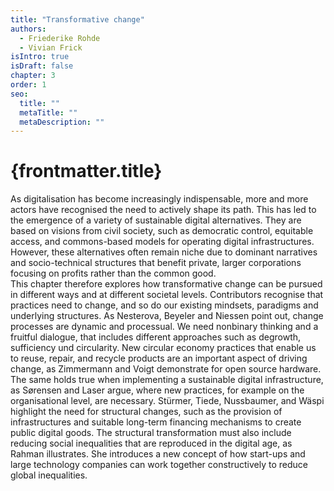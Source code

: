 ```yaml
---
title: "Transformative change"
authors:
  - Friederike Rohde
  - Vivian Frick
isIntro: true
isDraft: false
chapter: 3
order: 1
seo:
  title: ""
  metaTitle: ""
  metaDescription: ""
---
```



# {frontmatter.title}

As digitalisation has become increasingly indispensable, more and more actors have recognised the need to actively shape its path. This has led to the emergence of a variety of sustainable digital alternatives. They are based on visions from civil society, such as democratic control, equitable access, and commons-based models for operating digital infrastructures. However, these alternatives often remain niche due to dominant narratives and socio-technical structures that benefit private, larger corporations focusing on profits rather than the common good.<br/> This chapter therefore explores how transformative change can be pursued in different ways and at different societal levels. Contributors recognise that practices need to change, and so do our existing mindsets, paradigms and underlying structures. As Nesterova, Beyeler and Niessen point out, change processes are dynamic and processual. We need nonbinary thinking and a fruitful dialogue, that includes different approaches such as degrowth, sufficiency und circularity. New circular economy practices that enable us to reuse, repair, and recycle products are an important aspect of driving change, as Zimmermann and Voigt demonstrate for open source hardware. The same holds true when implementing a sustainable digital infrastructure, as Sørensen and Laser argue, where new practices, for example on the organisational level, are necessary. Stürmer, Tiede, Nussbaumer, and Wäspi highlight the need for structural changes, such as the provision of infrastructures and suitable long-term financing mechanisms to create public digital goods. The structural transformation must also include reducing social inequalities that are reproduced in the digital age, as Rahman illustrates. She introduces a new concept of how start-ups and large technology companies can work together constructively to reduce global inequalities.

<Author authors={frontmatter.authors} showSimple={true} />
